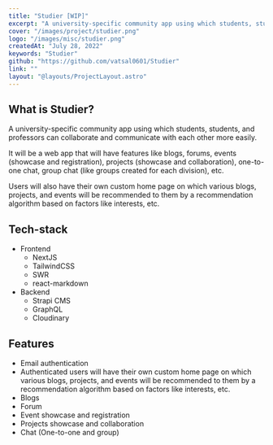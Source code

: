 ---
title: "Studier [WIP]"
excerpt: "A university-specific community app using which students, students, and professors can collaborate and communicate with each other more easily."
cover: "/images/project/studier.png"
logo: "/images/misc/studier.png"
createdAt: "July 28, 2022"
keywords: "Studier"
github: "https://github.com/vatsal0601/Studier"
link: ""
layout: "@layouts/ProjectLayout.astro"
---

## What is Studier?

A university-specific community app using which students, students, and professors can collaborate and communicate with each other more easily.

It will be a web app that will have features like blogs, forums, events (showcase and registration), projects (showcase and collaboration), one-to-one chat, group chat (like groups created for each division), etc.

Users will also have their own custom home page on which various blogs, projects, and events will be recommended to them by a recommendation algorithm based on factors like interests, etc.

## Tech-stack

- Frontend
  - NextJS
  - TailwindCSS
  - SWR
  - react-markdown
- Backend
  - Strapi CMS
  - GraphQL
  - Cloudinary

## Features

- Email authentication
- Authenticated users will have their own custom home page on which various blogs, projects, and events will be recommended to them by a recommendation algorithm based on factors like interests, etc.
- Blogs
- Forum
- Event showcase and registration
- Projects showcase and collaboration
- Chat (One-to-one and group)
